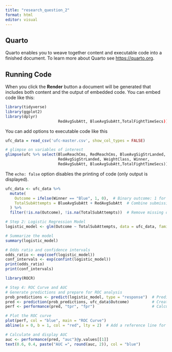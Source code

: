 ```yaml
---
title: "research_question_2"
format: html
editor: visual
---
```


## Quarto

Quarto enables you to weave together content and executable code into a finished document. To learn more about Quarto see <https://quarto.org>.

## Running Code

When you click the **Render** button a document will be generated that includes both content and the output of embedded code. You can embed code like this:

```r
library(tidyverse)
library(ggplot2)
library(dplyr)
                       RedAvgSubAtt, BlueAvgSubAtt,TotalFightTimeSecs))
```

You can add options to executable code like this

```r
ufc_data = read_csv('ufc-master.csv', show_col_types = FALSE)

# glimpse on variables of interest
glimpse(ufc %>% select(BlueReachCms, RedReachCms, BlueAvgSigStrLanded, 
                       RedAvgSigStrLanded, WeightClass, Winner, 
                       RedAvgSubAtt, BlueAvgSubAtt,TotalFightTimeSecs))
```

The `echo: false` option disables the printing of code (only output is displayed).

```r
ufc_data <- ufc_data %>%
  mutate(
    Outcome = ifelse(Winner == "Blue", 1, 0),  # Binary outcome: 1 for Blue win, 0 for Red win
    TotalSubAttempts = BlueAvgSubAtt + RedAvgSubAtt  # Combine submission attempts
  ) %>%
  filter(!is.na(Outcome), !is.na(TotalSubAttempts))  # Remove missing data

# Step 2: Logistic Regression Model
logistic_model <- glm(Outcome ~ TotalSubAttempts, data = ufc_data, family = binomial)

# Summarize the model
summary(logistic_model)

# Odds ratio and confidence intervals
odds_ratio <- exp(coef(logistic_model))
conf_intervals <- exp(confint(logistic_model))
print(odds_ratio)
print(conf_intervals)
```

```r

library(ROCR)

# Step 4: ROC Curve and AUC
# Generate predictions and prepare for ROC analysis
prob_predictions <- predict(logistic_model, type = "response")  # Predicted probabilities
pred <- prediction(prob_predictions, ufc_data$Outcome)          # Create a prediction object
perf <- performance(pred, "tpr", "fpr")                         # Calculate performance metrics

# Plot the ROC curve
plot(perf, col = "blue", main = "ROC Curve")
abline(a = 0, b = 1, col = "red", lty = 2)  # Add a reference line for random guessing

# Calculate and display AUC
auc <- performance(pred, "auc")@y.values[[1]]
text(0.6, 0.4, paste("AUC =", round(auc, 2)), col = "blue")

```
